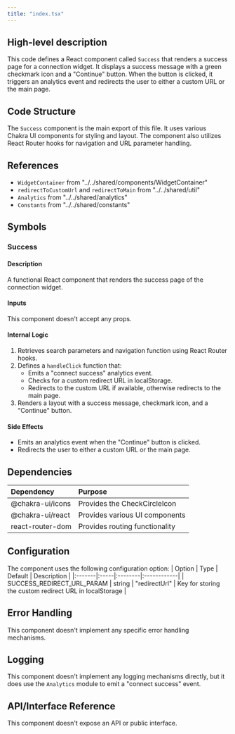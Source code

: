 ```yaml
---
title: "index.tsx"
---
```


## High-level description
This code defines a React component called `Success` that renders a success page for a connection widget. It displays a success message with a green checkmark icon and a "Continue" button. When the button is clicked, it triggers an analytics event and redirects the user to either a custom URL or the main page.

## Code Structure
The `Success` component is the main export of this file. It uses various Chakra UI components for styling and layout. The component also utilizes React Router hooks for navigation and URL parameter handling.

## References
- `WidgetContainer` from "../../shared/components/WidgetContainer"
- `redirectToCustomUrl` and `redirectToMain` from "../../shared/util"
- `Analytics` from "../../shared/analytics"
- `Constants` from "../../shared/constants"

## Symbols

### Success
#### Description
A functional React component that renders the success page of the connection widget.

#### Inputs
This component doesn't accept any props.

#### Internal Logic
1. Retrieves search parameters and navigation function using React Router hooks.
2. Defines a `handleClick` function that:
   - Emits a "connect success" analytics event.
   - Checks for a custom redirect URL in localStorage.
   - Redirects to the custom URL if available, otherwise redirects to the main page.
3. Renders a layout with a success message, checkmark icon, and a "Continue" button.

#### Side Effects
- Emits an analytics event when the "Continue" button is clicked.
- Redirects the user to either a custom URL or the main page.

## Dependencies
| Dependency | Purpose |
|:-----------|:--------|
| @chakra-ui/icons | Provides the CheckCircleIcon |
| @chakra-ui/react | Provides various UI components |
| react-router-dom | Provides routing functionality |

## Configuration
The component uses the following configuration option:
| Option | Type | Default | Description |
|:-------|:-----|:--------|:------------|
| SUCCESS_REDIRECT_URL_PARAM | string | "redirectUrl" | Key for storing the custom redirect URL in localStorage |

## Error Handling
This component doesn't implement any specific error handling mechanisms.

## Logging
This component doesn't implement any logging mechanisms directly, but it does use the `Analytics` module to emit a "connect success" event.

## API/Interface Reference
This component doesn't expose an API or public interface.